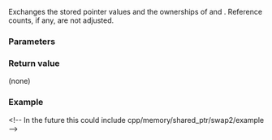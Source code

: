 {{cpp/memory/shared_ptr/title|swap}}
{{cpp/memory/shared_ptr/navbar}}
{{ddcl|since=c++11|
void swap( shared_ptr&amp; r ) noexcept;
}}

Exchanges the stored pointer values and the ownerships of {{c|*this}} and {{c|r}}. Reference counts, if any, are not adjusted.

===Parameters===
{{par begin}}
{{par|r|smart pointer to exchange the contents with}}
{{par end}}

===Return value===
(none)

===Example===
&lt;!-- In the future this could include cpp/memory/shared_ptr/swap2/example --&gt;
{{example
|code=
#include &lt;iostream&gt;
#include &lt;memory&gt;
#include &lt;string&gt;
 
struct Foo
{
    Foo(int _val) : val(_val) { std::cout &lt;&lt; "Foo...\n"; }
    ~Foo() { std::cout &lt;&lt; "~Foo...\n"; }
    std::string print() { return std::to_string(val); }
    int val;
};
 
int main()
{
    std::shared_ptr&lt;Foo&gt; p1 = std::make_shared&lt;Foo&gt;(100);
    std::shared_ptr&lt;Foo&gt; p2 = std::make_shared&lt;Foo&gt;(200);
    auto print = [&amp;]()
    {
        std::cout &lt;&lt; " p1=" &lt;&lt; (p1 ? p1-&gt;print() : "nullptr");
        std::cout &lt;&lt; " p2=" &lt;&lt; (p2 ? p2-&gt;print() : "nullptr") &lt;&lt; '\n';  
    };
    print();
 
    p1.swap(p2);
    print();
 
    p1.reset();
    print();
 
    p1.swap(p2);
    print();   
}
|output=
Foo...
Foo...
 p1=100 p2=200
 p1=200 p2=100
~Foo...
 p1=nullptr p2=100
 p1=100 p2=nullptr
~Foo...
}}

{{langlinks|de|es|fr|it|ja|pt|ru|zh}}